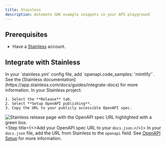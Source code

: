 ```yaml
---
title: Stainless
description: Automate SDK example snippets in your API playground
---
```


## Prerequisites

* Have a [Stainless](https://app.stainless.com) account.

## Integrate with Stainless

<Steps>
  <Step title="Set up OpenAPI decoration in Stainless.">
    In your `stainless.yml` config file, add `openapi.code_samples: 'mintlify'`. See the [Stainless documentation](https://app.stainless.com/docs/guides/integrate-docs) for more information.
  </Step>
  <Step title="Publish the URL to your OpenAPI spec.">
    In your Stainless project:
    
    1. Select the **Release** tab.
    2. Select **Setup OpenAPI publishing**.
    3. Copy the URL to your publicly accessible OpenAPI spec.

   <img
   src="/images/stainless-public-OpenAPI-spec.png"
   alt="Stainless release page with the OpenAPI spec URL highlighted with a green box."
   />
  </Step>
  <Step title={<>Add your OpenAPI spec URL to your <code>docs.json</code>.</>}>
    In your `docs.json` file, add the URL from Stainless to the `openapi` field. See [OpenAPI Setup](/api-playground/openapi-setup) for more information.
  </Step>
</Steps>
